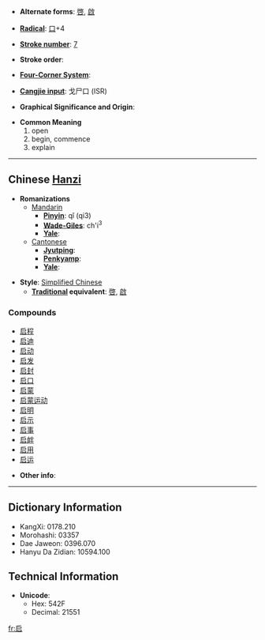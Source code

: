 * '''Alternate forms''': [[啓]], [[啟]]

* '''[[Wiktionary:Chinese radical index| Radical]]''': [[Wiktionary:Chinese radical index 口|口]]+4

* '''[[Wiktionary:Chinese total strokes index|Stroke number]]''': [[Wiktionary:Chinese total strokes index 7|7]]

* '''Stroke order''': 

* '''[[Wiktionary:Chinese four corner index|Four-Corner System]]''': 

* '''[[Wiktionary:Chinese Cangjie index|Cangjie input]]''': 戈尸口 (ISR)

* '''Graphical Significance and Origin''': 

* '''Common Meaning'''
*#open
*# begin, commence
*# explain


----

== Chinese [[Hanzi]] ==

* '''Romanizations'''
** [[Mandarin]]
*** '''[[Pinyin]]''': qǐ (qi3)
*** '''[[Wade-Giles]]''': ch'i<sup>3</sup>
*** '''[[Yale]]''': 
**[[Cantonese]]
***'''[[Jyutping]]''':
***'''[[Penkyamp]]''': 
***'''[[Yale]]''': 

* '''Style''': [[Simplified Chinese]] 
** '''[[Traditional Chinese|Traditional]] equivalent''': [[啓]], [[啟]]

===Compounds===
*[[启程]]
*[[启迪]]
*[[启动]]
*[[启发]]
*[[启封]]
*[[启口]]
*[[启蒙]]
*[[启蒙运动]]
*[[启明]]
*[[启示]]
*[[启事]]
*[[启衅]]
*[[启用]]
*[[启运]]

* '''Other info''': 

----

== Dictionary Information ==

* KangXi: 0178.210
* Morohashi: 03357
* Dae Jaweon: 0396.070
* Hanyu Da Zidian: 10594.100

== Technical Information ==

* '''Unicode''':
** Hex: 542F
** Decimal: 21551

[[fr:启]]